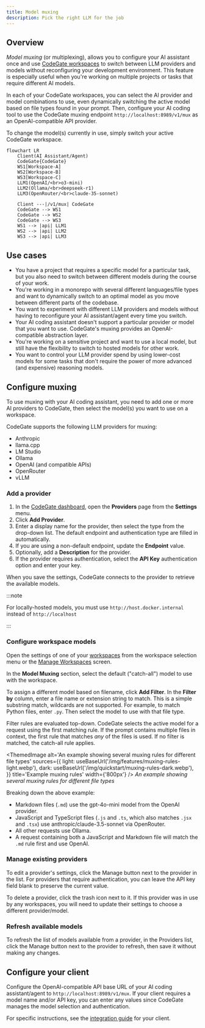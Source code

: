 ```yaml
---
title: Model muxing
description: Pick the right LLM for the job
---
```



## Overview

_Model muxing_ (or multiplexing), allows you to configure your AI assistant once
and use [CodeGate workspaces](./workspaces.mdx) to switch between LLM providers
and models without reconfiguring your development environment. This feature is
especially useful when you're working on multiple projects or tasks that require
different AI models.

In each of your CodeGate workspaces, you can select the AI provider and model
combinations to use, even dynamically switching the active model based on file
types found in your prompt. Then, configure your AI coding tool to use the
CodeGate muxing endpoint `http://localhost:8989/v1/mux` as an OpenAI-compatible
API provider.

To change the model(s) currently in use, simply switch your active CodeGate
workspace.

```mermaid
flowchart LR
    Client(AI Assistant/Agent)
    CodeGate{CodeGate}
    WS1[Workspace-A]
    WS2[Workspace-B]
    WS3[Workspace-C]
    LLM1(OpenAI/<br>o3-mini)
    LLM2(Ollama/<br>deepseek-r1)
    LLM3(OpenRouter/<br>claude-35-sonnet)

    Client ---|/v1/mux| CodeGate
    CodeGate --> WS1
    CodeGate --> WS2
    CodeGate --> WS3
    WS1 --> |api| LLM1
    WS2 --> |api| LLM2
    WS3 --> |api| LLM3
```

## Use cases

- You have a project that requires a specific model for a particular task, but
  you also need to switch between different models during the course of your
  work.
- You're working in a monorepo with several different languages/file types and
  want to dynamically switch to an optimal model as you move between different
  parts of the codebase.
- You want to experiment with different LLM providers and models without having
  to reconfigure your AI assistant/agent every time you switch.
- Your AI coding assistant doesn't support a particular provider or model that
  you want to use. CodeGate's muxing provides an OpenAI-compatible abstraction
  layer.
- You're working on a sensitive project and want to use a local model, but still
  have the flexibility to switch to hosted models for other work.
- You want to control your LLM provider spend by using lower-cost models for
  some tasks that don't require the power of more advanced (and expensive)
  reasoning models.

## Configure muxing

To use muxing with your AI coding assistant, you need to add one or more AI
providers to CodeGate, then select the model(s) you want to use on a workspace.

CodeGate supports the following LLM providers for muxing:

- Anthropic
- llama.cpp
- LM Studio
- Ollama
- OpenAI (and compatible APIs)
- OpenRouter
- vLLM

### Add a provider

1. In the [CodeGate dashboard](http://localhost:9090), open the **Providers**
   page from the **Settings** menu.
1. Click **Add Provider**.
1. Enter a display name for the provider, then select the type from the
   drop-down list. The default endpoint and authentication type are filled in
   automatically.
1. If you are using a non-default endpoint, update the **Endpoint** value.
1. Optionally, add a **Description** for the provider.
1. If the provider requires authentication, select the **API Key**
   authentication option and enter your key.

When you save the settings, CodeGate connects to the provider to retrieve the
available models.

:::note

For locally-hosted models, you must use `http://host.docker.internal` instead of
`http://localhost`

:::

### Configure workspace models

Open the settings of one of your [workspaces](./workspaces.mdx) from the
workspace selection menu or the
[Manage Workspaces](http://localhost:9090/workspaces) screen.

In the **Model Muxing** section, select the default ("catch-all") model to use
with the workspace.

To assign a different model based on filename, click **Add Filter**. In the
**Filter by** column, enter a file name or extension string to match. This is a
simple substring match, wildcards are not supported. For example, to match
Python files, enter `.py`. Then select the model to use with that file type.

Filter rules are evaluated top-down. CodeGate selects the active model for a
request using the first matching rule. If the prompt contains multiple files in
context, the first rule that matches _any_ of the files is used. If no filter is
matched, the catch-all rule applies.

<ThemedImage
  alt='An example showing several muxing rules for different file types'
  sources={{
    light: useBaseUrl('/img/features/muxing-rules-light.webp'),
    dark: useBaseUrl('/img/quickstart/muxing-rules-dark.webp'),
  }}
  title='Example muxing rules'
  width={'800px'}
/>
_An example showing several muxing rules for different file types_

Breaking down the above example:

- Markdown files (`.md`) use the gpt-4o-mini model from the OpenAI provider.
- JavaScript and TypeScript files (`.js` and `.ts`, which also matches `.jsx`
  and `.tsx`) use anthropic/claude-3.5-sonnet via OpenRouter.
- All other requests use Ollama.
- A request containing both a JavaScript and Markdown file will match the `.md`
  rule first and use OpenAI.

### Manage existing providers

To edit a provider's settings, click the Manage button next to the provider in
the list. For providers that require authentication, you can leave the API key
field blank to preserve the current value.

To delete a provider, click the trash icon next to it. If this provider was in
use by any workspaces, you will need to update their settings to choose a
different provider/model.

### Refresh available models

To refresh the list of models available from a provider, in the Providers list,
click the Manage button next to the provider to refresh, then save it without
making any changes.

## Configure your client

Configure the OpenAI-compatible API base URL of your AI coding assistant/agent
to `http://localhost:8989/v1/mux`. If your client requires a model name and/or
API key, you can enter any values since CodeGate manages the model selection and
authentication.

For specific instructions, see the
[integration guide](../integrations/index.mdx) for your client.
